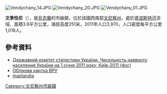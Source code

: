 {{No footnotes|time=2015-09-16T14:31:49+00:00}}
[[Image:Vendychany_14.JPG|right]]
[[Image:Vendychany_20.JPG|right]]
[[Image:Vendychany_01.JPG|right]]

'''文季恰尼'''（{{lang-uk|Вендичани}}），是[[烏克蘭|烏克蘭]]的市級鎮，位於該國西南部[[文尼察州|文尼察州]]，處於[[德涅斯特河|德涅斯特河]]流域，面積3.9平方公里，海拔高度251米，2011年人口3,970，人口密度每平方公里1,018人。

==參考資料==
*[https://web.archive.org/web/20121010205321/http://stat6.stat.lviv.ua/PXWEB2007/ukr/publ/2011/chnas.zip Державний комітет статистики України. Чисельність наявного населення України на 1 січня 2011 року, Київ-2011 (doc)]
* [http://gska2.rada.gov.ua/pls/z7502/A005?rdat1=21.06.2008&rf7571=2316 Облікова картка ВРУ]{{dead link|date=2018年3月 |bot=InternetArchiveBot |fix-attempted=yes }}
* [http://www.maplandia.com/ukraine/vinnytska/vendychany/ maplandia] {{Wayback|url=http://www.maplandia.com/ukraine/vinnytska/vendychany/ |date=20160304203833 }}

{{coord|48|36|57|N|27|47|47|E|scale:30000|display=title}}

{{DEFAULTSORT:Вендичани}}
[[Category:文尼察州市級鎮|Category:文尼察州市級鎮]]


{{Vinnytsia-geo-stub}}